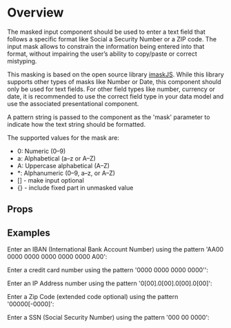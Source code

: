 
<Meta of={DemoStories} />

# Overview

The masked input component should be used to enter a text field that follows a specific format like Social a Security Number or a ZIP code.
The input mask allows to constrain the information being entered into that format, without impairing the user’s ability to copy/paste or correct mistyping.

This masking is based on the open source library [imaskJS](https://imask.js.org/). While this library supports other types of masks like Number or Date, this component should only be used for text fields.
For other field types like number, currency or date, it is recommended to use the correct field type in your data model and use the associated presentational component.

A pattern string is passed to the component as the 'mask' parameter to indicate how the text string should be formatted.

The supported values for the mask are:

- 0: Numeric (0–9)
- a: Alphabetical (a–z or A–Z)
- A: Uppercase alphabetical (A–Z)
- \*: Alphanumeric (0–9, a–z, or A–Z)
- [] - make input optional
- {} - include fixed part in unmasked value

<Primary />

## Props

<Controls />

## Examples

Enter an IBAN (International Bank Account Number) using the pattern 'AA00 0000 0000 0000 0000 0000 A00':

<Story of={DemoStories.IBAN} />

Enter a credit card number using the pattern '0000 0000 0000 0000'':

<Story of={DemoStories.CreditCard} />

Enter an IP Address number using the pattern '0[00].0[00].0[00].0[00]':

<Story of={DemoStories.IPAddress} />

Enter a Zip Code (extended code optional) using the pattern '00000[-0000]':

<Story of={DemoStories.ZipCode} />

Enter a SSN (Social Security Number) using the pattern '000 00 0000':

<Story of={DemoStories.SSN} />
